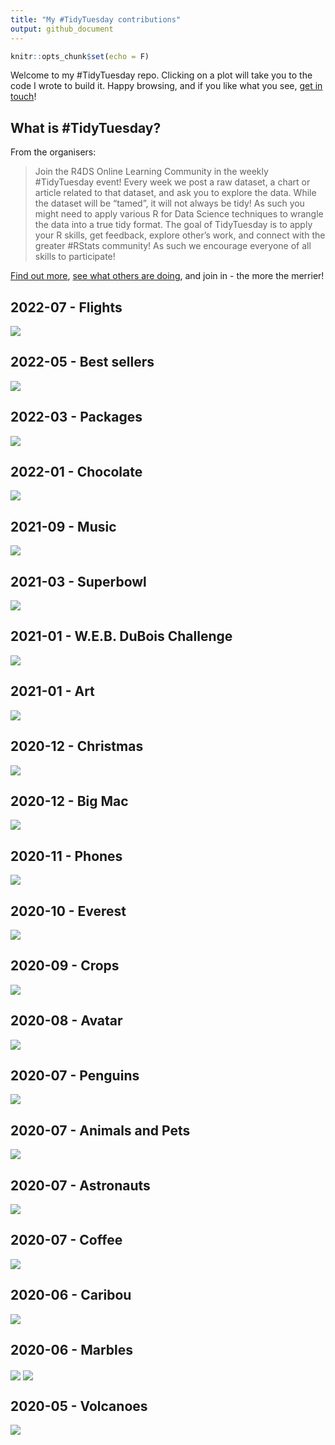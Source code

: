 ---
title: "My #TidyTuesday contributions"
output: github_document
---

```{r setup, include=FALSE}
knitr::opts_chunk$set(echo = F)
```

Welcome to my #TidyTuesday repo. Clicking on a plot will take you to the code I wrote to build it. Happy browsing, and if you like what you see, [get in touch](https://twitter.com/cararthompson)! 

## What is #TidyTuesday?
From the organisers:

> Join the R4DS Online Learning Community in the weekly #TidyTuesday event! Every week we post a raw dataset, a chart or article related to that dataset, and ask you to explore the data. While the dataset will be "tamed", it will not always be tidy! As such you might need to apply various R for Data Science techniques to wrangle the data into a true tidy format. The goal of TidyTuesday is to apply your R skills, get feedback, explore other's work, and connect with the greater #RStats community! As such we encourage everyone of all skills to participate!

[Find out more](https://github.com/rfordatascience/tidytuesday/blob/master/README.md),  [see what others are doing](https://twitter.com/hashtag/TidyTuesday?src=hashtag_click), and join in - the more the merrier!

## 2022-07 - Flights

<a href='scripts/202207_flights.R' target='_blank'><img src="plots/202207_flights.png" align="center"/></a>


## 2022-05 - Best sellers

<a href='scripts/202205_best-sellers.R' target='_blank'><img src="plots/202205_best-sellers.png" align="center"/></a>


## 2022-03 - Packages

<a href='scripts/202203_packages.R' target='_blank'><img src="plots/202203_packages.png" align="center"/></a>


## 2022-01 - Chocolate

<a href='scripts/202201_chocolate.R' target='_blank'><img src="plots/202201_chocolate.png" align="center"/></a>


## 2021-09 - Music

<a href='scripts/202109_music.R' target='_blank'><img src="plots/202109_music.png" align="center"/></a>


## 2021-03 - Superbowl

<a href='scripts/202103_superbowl.R' target='_blank'><img src="plots/202103_superbowl.gif" align="center"/></a>


## 2021-01 - W.E.B. DuBois Challenge

<a href='scripts/202102_webdubois.R' target='_blank'><img src="plots/202102_webdubois.png" align="center"/></a>


## 2021-01 - Art

<a href='scripts/202101_art.R' target='_blank'><img src="plots/202101_art.png" align="center"/></a>


## 2020-12 - Christmas

<a href='scripts/202012_christmasCard.R' target='_blank'><img src="plots/202012_christmasCard.gif" align="center"/></a>


## 2020-12 - Big Mac

<a href='scripts/202012_bigmac.R' target='_blank'><img src="plots/202012_bigmac.gif" align="center"/></a>


## 2020-11 - Phones

<a href='scripts/202011_phones.R' target='_blank'><img src="plots/202011_phones.png" align="center"/></a>

## 2020-10 - Everest

<a href='scripts/202010_everest.R' target='_blank'><img src="plots/202010_everest.png" align="center"/></a>


## 2020-09 - Crops

<a href='scripts/202009_crops.R' target='_blank'><img src="plots/202009_crops.png" align="center"/></a>


## 2020-08 - Avatar

<a href='scripts/202008_avatar.R' target='_blank'><img src="plots/202008_avatar.png" align="center"/></a>


## 2020-07 - Penguins

<a href='scripts/202007d_penguins.R' target='_blank'><img src="plots/202007d_penguins.png" align="center"/></a>


## 2020-07 - Animals and Pets

<a href='scripts/202007c_pets.R' target='_blank'><img src="plots/202007c_pets.gif" align="center"/></a>


## 2020-07 - Astronauts

<a href='scripts/202007b_astronauts.R' target='_blank'><img src="plots/202007b_astronauts.png" align="center"/></a>


## 2020-07 - Coffee

<a href='scripts/202007_coffee.R' target='_blank'><img src="plots/202007_coffee.png" align="center"/></a>


## 2020-06 - Caribou

<a href='scripts/202006b_caribou.R' target='_blank'><img src="plots/202006b_caribou.gif" align="center"/></a>


## 2020-06 - Marbles

<a href='scripts/202006_marbles.R' target='_blank'><img src="plots/202006_marbles1.gif" align="center"/></a>
<a href='scripts/202006_marbles.R' target='_blank'><img src="plots/202006_marbles2.gif" align="center"/></a>


## 2020-05 - Volcanoes

<a href='scripts/202005_volcanoes.R' target='_blank'><img src="plots/202005_volcanoes.gif" align="center"/></a>


